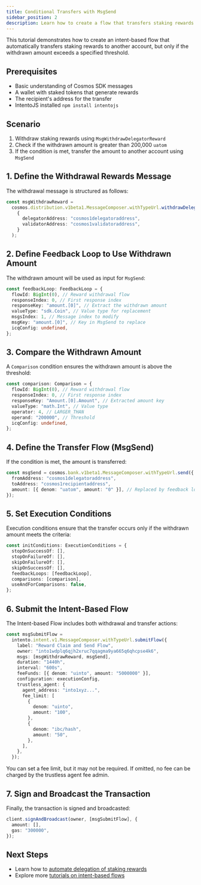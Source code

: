 ```yaml
---
title: Conditional Transfers with MsgSend
sidebar_position: 2
description: Learn how to create a flow that transfers staking rewards only when they exceed a threshold
---
```


This tutorial demonstrates how to create an intent-based flow that automatically transfers staking rewards to another account, but only if the withdrawn amount exceeds a specified threshold.

## Prerequisites

- Basic understanding of Cosmos SDK messages
- A wallet with staked tokens that generate rewards
- The recipient's address for the transfer
-  IntentoJS installed `npm install intentojs`

## Scenario

1. Withdraw staking rewards using `MsgWithdrawDelegatorReward`
2. Check if the withdrawn amount is greater than 200,000 `uatom`
3. If the condition is met, transfer the amount to another account using `MsgSend`

## 1. Define the Withdrawal Rewards Message

The withdrawal message is structured as follows:

```typescript
const msgWithdrawReward =
  cosmos.distribution.v1beta1.MessageComposer.withTypeUrl.withdrawDelegatorReward(
    {
      delegatorAddress: "cosmos1delegatoraddress",
      validatorAddress: "cosmos1validatoraddress",
    }
  );
```

## 2. Define Feedback Loop to Use Withdrawn Amount

The withdrawn amount will be used as input for `MsgSend`:

```typescript
const feedbackLoop: FeedbackLoop = {
  flowId: BigInt(0), // Reward withdrawal flow
  responseIndex: 0, // First response index
  responseKey: "amount.[0]", // Extract the withdrawn amount
  valueType: "sdk.Coin", // Value type for replacement
  msgsIndex: 1, // Message index to modify
  msgKey: "amount.[0]", // Key in MsgSend to replace
  icqConfig: undefined,
};
```

## 3. Compare the Withdrawn Amount

A `Comparison` condition ensures the withdrawn amount is above the threshold:

```typescript
const comparison: Comparison = {
  flowId: BigInt(0), // Reward withdrawal flow
  responseIndex: 0, // First response index
  responseKey: "Amount.[0].Amount", // Extracted amount key
  valueType: "math.Int", // Value type
  operator: 4, // LARGER_THAN
  operand: "200000", // Threshold
  icqConfig: undefined,
};
```

## 4. Define the Transfer Flow (MsgSend)

If the condition is met, the amount is transferred:

```typescript
const msgSend = cosmos.bank.v1beta1.MessageComposer.withTypeUrl.send({
  fromAddress: "cosmos1delegatoraddress",
  toAddress: "cosmos1recipientaddress",
  amount: [{ denom: "uatom", amount: "0" }], // Replaced by feedback loop
});
```

## 5. Set Execution Conditions

Execution conditions ensure that the transfer occurs only if the withdrawn amount meets the criteria:

```typescript
const initConditions: ExecutionConditions = {
  stopOnSuccessOf: [],
  stopOnFailureOf: [],
  skipOnFailureOf: [],
  skipOnSuccessOf: [],
  feedbackLoops: [feedbackLoop],
  comparisons: [comparison],
  useAndForComparisons: false,
};
```

## 6. Submit the Intent-Based Flow

The Intent-based Flow includes both withdrawal and transfer actions:

```typescript
const msgSubmitFlow =
  intento.intent.v1.MessageComposer.withTypeUrl.submitFlow({
    label: "Reward Claim and Send Flow",
    owner: "into1wdplq6qjh2xruc7qqagma9ya665q6qhcpse4k6",
    msgs: [msgWithdrawReward, msgSend],
    duration: "1440h",
    interval: "600s",
    feeFunds: [{ denom: "uinto", amount: "5000000" }],
    configuration: executionConfig,
    trustless_agent: {
      agent_address: "into1xyz...",
      fee_limit: [
        {
          denom: "uinto",
          amount: "100",
        },
        {
          denom: "ibc/hash",
          amount: "50",
        },
      ],
    },
  });
```

You can set a fee limit, but it may not be required. If omitted, no fee can be charged by the trustless agent fee admin.

## 7. Sign and Broadcast the Transaction

Finally, the transaction is signed and broadcasted:

```typescript
client.signAndBroadcast(owner, [msgSubmitFlow], {
  amount: [],
  gas: "300000",
});
```

## Next Steps

- Learn how to [automate delegation of staking rewards](../tutorials/auto-delegation)
- Explore more [tutorials on intent-based flows](../tutorials)
